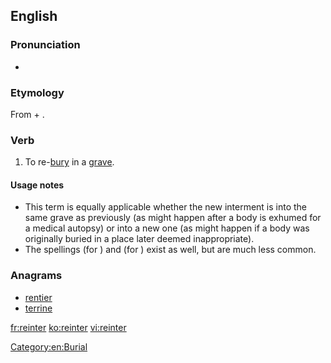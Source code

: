 ==English==

===Pronunciation===
* {{rhymes|ɜː(r)}}

===Etymology===
From {{term|re-}} + {{term|inter}}.

===Verb===
{{en-verb|reinters|reinterring|reinterred}}

# {{transitive}} To re-[[bury]] in a [[grave]].

====Usage notes====
* This term is equally applicable whether the new interment is into the same grave as previously (as might happen after a body is exhumed for a medical autopsy) or into a new one (as might happen if a body was originally buried in a place later deemed inappropriate).
* The spellings {{term|reintering}} (for {{term|reinterring}}) and {{term|reintered}} (for {{term|reinterred}}) exist as well, but are much less common.

===Anagrams===
* [[rentier#English|rentier]]
* [[terrine#English|terrine]]

[[Category:en:Burial]]

[[fr:reinter]]
[[ko:reinter]]
[[vi:reinter]]